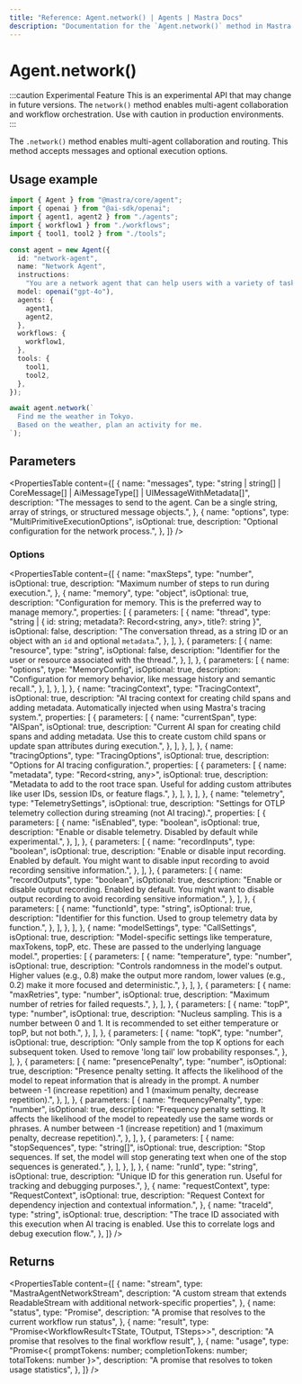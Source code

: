 ```yaml
---
title: "Reference: Agent.network() | Agents | Mastra Docs"
description: "Documentation for the `Agent.network()` method in Mastra agents, which enables multi-agent collaboration and routing."
---
```


# Agent.network()

:::caution Experimental Feature
This is an experimental API that may change in future versions. The `network()` method enables multi-agent collaboration and workflow orchestration. Use with caution in production environments.
:::

The `.network()` method enables multi-agent collaboration and routing. This method accepts messages and optional execution options.

## Usage example

```typescript copy
import { Agent } from "@mastra/core/agent";
import { openai } from "@ai-sdk/openai";
import { agent1, agent2 } from "./agents";
import { workflow1 } from "./workflows";
import { tool1, tool2 } from "./tools";

const agent = new Agent({
  id: "network-agent",
  name: "Network Agent",
  instructions:
    "You are a network agent that can help users with a variety of tasks.",
  model: openai("gpt-4o"),
  agents: {
    agent1,
    agent2,
  },
  workflows: {
    workflow1,
  },
  tools: {
    tool1,
    tool2,
  },
});

await agent.network(`
  Find me the weather in Tokyo. 
  Based on the weather, plan an activity for me.
`);
```

## Parameters

<PropertiesTable
  content={[
    {
      name: "messages",
      type: "string | string[] | CoreMessage[] | AiMessageType[] | UIMessageWithMetadata[]",
      description:
        "The messages to send to the agent. Can be a single string, array of strings, or structured message objects.",
    },
    {
      name: "options",
      type: "MultiPrimitiveExecutionOptions",
      isOptional: true,
      description: "Optional configuration for the network process.",
    },
  ]}
/>

### Options

<PropertiesTable
  content={[
    {
      name: "maxSteps",
      type: "number",
      isOptional: true,
      description: "Maximum number of steps to run during execution.",
    },
    {
      name: "memory",
      type: "object",
      isOptional: true,
      description:
        "Configuration for memory. This is the preferred way to manage memory.",
      properties: [
        {
          parameters: [
            {
              name: "thread",
              type: "string | { id: string; metadata?: Record<string, any>, title?: string }",
              isOptional: false,
              description:
                "The conversation thread, as a string ID or an object with an `id` and optional `metadata`.",
            },
          ],
        },
        {
          parameters: [
            {
              name: "resource",
              type: "string",
              isOptional: false,
              description:
                "Identifier for the user or resource associated with the thread.",
            },
          ],
        },
        {
          parameters: [
            {
              name: "options",
              type: "MemoryConfig",
              isOptional: true,
              description:
                "Configuration for memory behavior, like message history and semantic recall.",
            },
          ],
        },
      ],
    },
    {
      name: "tracingContext",
      type: "TracingContext",
      isOptional: true,
      description:
        "AI tracing context for creating child spans and adding metadata. Automatically injected when using Mastra's tracing system.",
      properties: [
        {
          parameters: [
            {
              name: "currentSpan",
              type: "AISpan",
              isOptional: true,
              description:
                "Current AI span for creating child spans and adding metadata. Use this to create custom child spans or update span attributes during execution.",
            },
          ],
        },
      ],
    },
    {
      name: "tracingOptions",
      type: "TracingOptions",
      isOptional: true,
      description: "Options for AI tracing configuration.",
      properties: [
        {
          parameters: [
            {
              name: "metadata",
              type: "Record<string, any>",
              isOptional: true,
              description:
                "Metadata to add to the root trace span. Useful for adding custom attributes like user IDs, session IDs, or feature flags.",
            },
          ],
        },
      ],
    },
    {
      name: "telemetry",
      type: "TelemetrySettings",
      isOptional: true,
      description:
        "Settings for OTLP telemetry collection during streaming (not AI tracing).",
      properties: [
        {
          parameters: [
            {
              name: "isEnabled",
              type: "boolean",
              isOptional: true,
              description:
                "Enable or disable telemetry. Disabled by default while experimental.",
            },
          ],
        },
        {
          parameters: [
            {
              name: "recordInputs",
              type: "boolean",
              isOptional: true,
              description:
                "Enable or disable input recording. Enabled by default. You might want to disable input recording to avoid recording sensitive information.",
            },
          ],
        },
        {
          parameters: [
            {
              name: "recordOutputs",
              type: "boolean",
              isOptional: true,
              description:
                "Enable or disable output recording. Enabled by default. You might want to disable output recording to avoid recording sensitive information.",
            },
          ],
        },
        {
          parameters: [
            {
              name: "functionId",
              type: "string",
              isOptional: true,
              description:
                "Identifier for this function. Used to group telemetry data by function.",
            },
          ],
        },
      ],
    },
    {
      name: "modelSettings",
      type: "CallSettings",
      isOptional: true,
      description:
        "Model-specific settings like temperature, maxTokens, topP, etc. These are passed to the underlying language model.",
      properties: [
        {
          parameters: [
            {
              name: "temperature",
              type: "number",
              isOptional: true,
              description:
                "Controls randomness in the model's output. Higher values (e.g., 0.8) make the output more random, lower values (e.g., 0.2) make it more focused and deterministic.",
            },
          ],
        },
        {
          parameters: [
            {
              name: "maxRetries",
              type: "number",
              isOptional: true,
              description: "Maximum number of retries for failed requests.",
            },
          ],
        },
        {
          parameters: [
            {
              name: "topP",
              type: "number",
              isOptional: true,
              description:
                "Nucleus sampling. This is a number between 0 and 1. It is recommended to set either temperature or topP, but not both.",
            },
          ],
        },
        {
          parameters: [
            {
              name: "topK",
              type: "number",
              isOptional: true,
              description:
                "Only sample from the top K options for each subsequent token. Used to remove 'long tail' low probability responses.",
            },
          ],
        },
        {
          parameters: [
            {
              name: "presencePenalty",
              type: "number",
              isOptional: true,
              description:
                "Presence penalty setting. It affects the likelihood of the model to repeat information that is already in the prompt. A number between -1 (increase repetition) and 1 (maximum penalty, decrease repetition).",
            },
          ],
        },
        {
          parameters: [
            {
              name: "frequencyPenalty",
              type: "number",
              isOptional: true,
              description:
                "Frequency penalty setting. It affects the likelihood of the model to repeatedly use the same words or phrases. A number between -1 (increase repetition) and 1 (maximum penalty, decrease repetition).",
            },
          ],
        },
        {
          parameters: [
            {
              name: "stopSequences",
              type: "string[]",
              isOptional: true,
              description:
                "Stop sequences. If set, the model will stop generating text when one of the stop sequences is generated.",
            },
          ],
        },
      ],
    },
    {
      name: "runId",
      type: "string",
      isOptional: true,
      description:
        "Unique ID for this generation run. Useful for tracking and debugging purposes.",
    },
    {
      name: "requestContext",
      type: "RequestContext",
      isOptional: true,
      description:
        "Request Context for dependency injection and contextual information.",
    },
    {
      name: "traceId",
      type: "string",
      isOptional: true,
      description:
        "The trace ID associated with this execution when AI tracing is enabled. Use this to correlate logs and debug execution flow.",
    },
  ]}
/>

## Returns

<PropertiesTable
  content={[
    {
      name: "stream",
      type: "MastraAgentNetworkStream<NetworkChunkType>",
      description:
        "A custom stream that extends ReadableStream<NetworkChunkType> with additional network-specific properties",
    },
    {
      name: "status",
      type: "Promise<RunStatus>",
      description: "A promise that resolves to the current workflow run status",
    },
    {
      name: "result",
      type: "Promise<WorkflowResult<TState, TOutput, TSteps>>",
      description: "A promise that resolves to the final workflow result",
    },
    {
      name: "usage",
      type: "Promise<{ promptTokens: number; completionTokens: number; totalTokens: number }>",
      description: "A promise that resolves to token usage statistics",
    },
  ]}
/>
